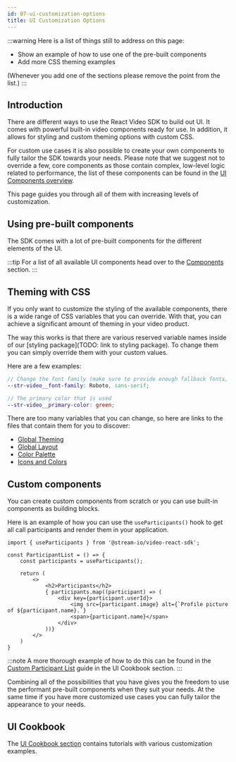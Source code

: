 ```yaml
---
id: 07-ui-customization-options
title: UI Customization Options
---
```


:::warning
Here is a list of things still to address on this page:

- Show an example of how to use one of the pre-built components
- Add more CSS theming examples

(Whenever you add one of the sections please remove the point from the list.)
:::

## Introduction

There are different ways to use the React Video SDK to build out UI. It comes with powerful built-in video components ready for use.
In addition, it allows for styling and custom theming options with custom CSS.

For custom use cases it is also possible to create your own components to fully tailor the SDK towards your needs. Please note that we suggest not to override a few, core components as those contain complex, low-level logic related to performance, the list of these components can be found in the [UI Components overview](../03-ui/01-overview.mdx).

This page guides you through all of them with increasing levels of customization.

## Using pre-built components

The SDK comes with a lot of pre-built components for the different elements of the UI.

:::tip
For a list of all available UI components head over to the [Components](../../ui/01-ui-overview) section.
:::

## Theming with CSS

If you only want to customize the styling of the available components, there is a wide range of CSS variables that you can override.
With that, you can achieve a significant amount of theming in your video product.

The way this works is that there are various reserved variable names inside of our [styling package](TODO: link to styling package).
To change them you can simply override them with your custom values.

Here are a few examples:

```scss
// Change the font family (make sure to provide enough fallback fonts, though)
--str-video__font-family: Roboto, sans-serif;

// The primary color that is used
--str-video__primary-color: green;
```

There are too many variables that you can change, so here are links to the files that contain them for you to discover:

- [Global Theming](https://github.com/GetStream/stream-video-js/blob/main/packages/styling/src/_global-theme-variables.scss)
- [Global Layout](https://github.com/GetStream/stream-video-js/blob/main/packages/styling/src/_global-layout-variables.scss)
- [Color Palette](https://github.com/GetStream/stream-video-js/blob/main/packages/styling/src/_palette-variables.scss)
- [Icons and Colors](https://github.com/GetStream/stream-video-js/blob/main/packages/styling/src/_variables.scss)

## Custom components

You can create custom components from scratch or you can use built-in components as building blocks.

Here is an example of how you can use the `useParticipants()` hook to get all call participants and render them in your application.

```tsx
import { useParticipants } from '@stream-io/video-react-sdk';

const ParticipantList = () => {
    const participants = useParticipants();

    return (
        <>
            <h2>Participants</h2>
            { participants.map((participant) => (
                <div key={participant.userId}>
                    <img src={participant.image} alt={`Profile picture of ${participant.name}.`}
                    <span>{participant.name}</span>
                </div>
            ))}
        </>
    )
}
```

:::note
A more thorough example of how to do this can be found in the [Custom Participant List](../../ui-cookbook/participant-list) guide in the UI Cookbook section.
:::

Combining all of the possibilities that you have gives you the freedom to use the performant pre-built components when they suit your needs.
At the same time if you have more customized use cases you can fully tailor the appearance to your needs.

## UI Cookbook

The [UI Cookbook section](../06-ui-cookbook/01-overview.mdx) contains tutorials with various customization examples.
